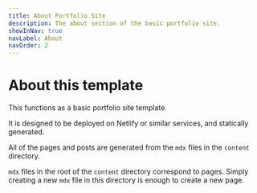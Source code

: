 ```yaml
---
title: About Portfolio Site
description: The about section of the basic portfolio site.
showInNav: true
navLabel: About
navOrder: 2
---
```


# About this template

This functions as a basic portfolio site template.

It is designed to be deployed on Netlify or similar services, and statically generated.

All of the pages and posts are generated from the `mdx` files in the `content` directory.

`mdx` files in the root of the `content` directory correspond to pages. Simply creating a new `mdx` file in this directory is enough to create a new page.

